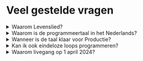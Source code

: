 
# Veel gestelde vragen

<details>

<summary>Waarom Levenslied?</summary>

**Kabisa** heeft altijd al als missie gehad om **Software bouwend Nederland** beter te maken. Met het uitvoeren van **vakmanschap**, **agile practices**, en **kennisdeling**. Toch vonden we dat we een stapje extra moesten zetten. In plaats van een stapje, kozen we echter voor een gigantische sprong voorwaarts.

Hierbij dan ook ons nieuwe **Mission statement**:

<Example>{`Onze ontwikkelaars zeggen Kabisa!
Vakmanschap wil ambitie, creativiteit en ruimte
Schreeuw ambitie
'
Een gedrevenheid, zegt onze passie
Onze passie is groots. Onbeschrijvelijk krachtig en mooi.
Bouw het op, op!
Versterk het!
Onze code bestaat uit logica
Onze klanten zeggen: Software bouwen is echt
Zolang onze code zwakker is dan onze passie
Bouw onze code op!
Vakmanschap ontvangt onze klanten met een gedrevenheid
'
Zing, onze ontwikkelaars
`}</Example>

En welke bedrijf kan nu zeggen dat werkende code daadwerkelijk in zijn mission statement zit! ❤️

</details>

<details>

<summary>Waarom is de programmeertaal in het Nederlands?</summary>

Nu lijkt het nog raar. Een programmeertaal in heel duidelijk begrijpelijk en leesbaar Nederlands. Het lees lekker, je kan het zingen, maar toch voelt het internationaal beperkend.

**Denk aan de toekomst**. Binnenkort is het Eurovisie Song festival,
waarin Joost Klein natuurlijk flinke bekendheid creert met zijn "Europa-pa". Dit zal de intresse in de Nederlandse taal zo doen toenemen, dat in een zeer korte tijd een veel groter deel van de wereldbevolking gewoon Nederlands kan lezen en schrijven.

</details>

<details>

<summary>Wanneer is de taal klaar voor Productie?</summary>

**Zeer binnenkort™!** Ons uitgebreide team van testers werkt nu al dagelijks met deze taal.
Op de wandelgangen van Kabisa wordt ook flink veel Nederlands gepraat. Al deze interacties zorgen er voor dat u straks een super robuuste programmeertaal in handen gaat krijgen!

</details>

<details>

<summary>Kan ik ook eindeloze loops programmeren?</summary>

**Zeker!** Ons toegewijde ontwikkelteam heeft koste noch moeite gespaard tijdens de ontwikkeling van deze nieuwe revolutionaire taal.
Sterker nog, het hebben van eindeloze loops stond hoog op de lijst van zaken die we wilden ondersteunen!

<Example>{`Mijn lus is ontzettend lang
Zolang mijn lus niet niets is
Zing "een potje met vet"`}</Example>

</details>

<details>

<summary>Waarom livegang op 1 april 2024?</summary>

Zoals met veel IT projecten schuiven release data nog wel eens. Dat was bij dit project niet anders. We wilden aanvankelijk livegaan in augustus 2024. Maar door alle ontwikkelingen op AI gebied kwamen we erachter dat het publiek voor Levenslied hier nu al veel eerder klaar voor is. Daarom hebben we de releasedatum naar voren geschoven.

</details>
